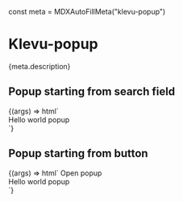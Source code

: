 const meta = MDXAutoFillMeta("klevu-popup")

<Meta title="Atoms/Popup" component="klevu-popup" argTypes={meta.argTypes} parameters={meta.parameters} />

# Klevu-popup

<Description>{meta.description}</Description>

## Popup starting from search field

<Canvas>
  <Story
    name="Popup"
    args={{
      startOpen: false,
      anchor: "bottom-start",
    }}
    height="200px"
  >
    {(args) => html` <klevu-popup
      anchor=${ifDefined(args.anchor)}
      close-at-outside-click=${ifDefined(args.closeAtOutsideClick)}
      fullwidth-content=${ifDefined(args.fullwidthContent)}
      open-at-focus=${ifDefined(args.openAtFocus)}
      start-open=${ifDefined(args.startOpen)}
    >
      <klevu-search-field slot="origin"></klevu-search-field>
      <div slot="content">Hello world popup</div>
    </klevu-popup>`}
  </Story>
</Canvas>

## Popup starting from button

<Canvas>
  <Story
    name="Button source"
    args={{
      startOpen: false,
      anchor: "bottom-start",
      openAtFocus: false,
    }}
    height="200px"
  >
    {(args) => html` <klevu-popup
      anchor=${ifDefined(args.anchor)}
      close-at-outside-click=${ifDefined(args.closeAtOutsideClick)}
      fullwidth-content=${ifDefined(args.fullwidthContent)}
      open-at-focus=${ifDefined(args.openAtFocus)}
      start-open=${ifDefined(args.startOpen)}
    >
      <klevu-button slot="origin">Open popup</klevu-button>
      <div slot="content">Hello world popup</div>
    </klevu-popup>`}
  </Story>
</Canvas>

<ArgsTable story="Popup" />
